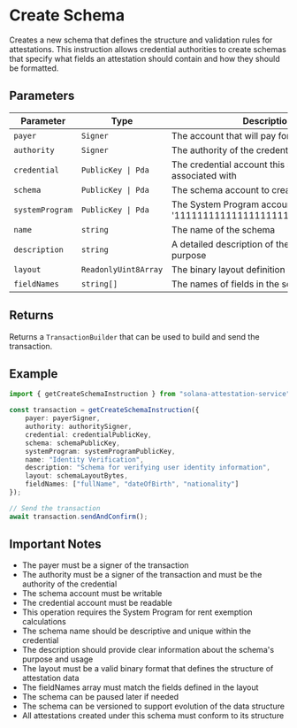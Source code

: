 # Create Schema

Creates a new schema that defines the structure and validation rules for attestations. This instruction allows credential authorities to create schemas that specify what fields an attestation should contain and how they should be formatted.

## Parameters

| Parameter | Type | Description |
|-----------|------|-------------|
| `payer` | `Signer` | The account that will pay for the transaction |
| `authority` | `Signer` | The authority of the credential |
| `credential` | `PublicKey \| Pda` | The credential account this schema will be associated with |
| `schema` | `PublicKey \| Pda` | The schema account to create |
| `systemProgram` | `PublicKey \| Pda` | The System Program account (defaults to '11111111111111111111111111111111') |
| `name` | `string` | The name of the schema |
| `description` | `string` | A detailed description of the schema's purpose |
| `layout` | `ReadonlyUint8Array` | The binary layout definition of the schema |
| `fieldNames` | `string[]` | The names of fields in the schema |

## Returns

Returns a `TransactionBuilder` that can be used to build and send the transaction.

## Example

```typescript
import { getCreateSchemaInstruction } from "solana-attestation-service";

const transaction = getCreateSchemaInstruction({
    payer: payerSigner,
    authority: authoritySigner,
    credential: credentialPublicKey,
    schema: schemaPublicKey,
    systemProgram: systemProgramPublicKey,
    name: "Identity Verification",
    description: "Schema for verifying user identity information",
    layout: schemaLayoutBytes,
    fieldNames: ["fullName", "dateOfBirth", "nationality"]
});

// Send the transaction
await transaction.sendAndConfirm();
```

## Important Notes

- The payer must be a signer of the transaction
- The authority must be a signer of the transaction and must be the authority of the credential
- The schema account must be writable
- The credential account must be readable
- This operation requires the System Program for rent exemption calculations
- The schema name should be descriptive and unique within the credential
- The description should provide clear information about the schema's purpose and usage
- The layout must be a valid binary format that defines the structure of attestation data
- The fieldNames array must match the fields defined in the layout
- The schema can be paused later if needed
- The schema can be versioned to support evolution of the data structure
- All attestations created under this schema must conform to its structure

